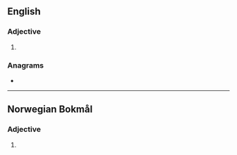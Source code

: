 ==English==

===Adjective===
{{head|en|superlative adjective}}

# {{en-superlative of|mild}}

===Anagrams===
* {{anagrams|en|a=deilmst|MIDlets|mistled}}

----

==Norwegian Bokmål==

===Adjective===
{{head|nb|adjective superlative form}}

# {{inflection of|nb|mild||indef|supd}}